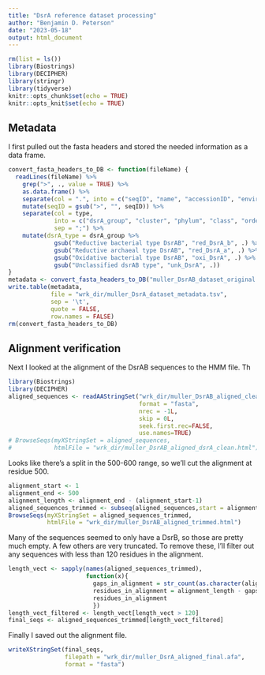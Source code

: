 ```yaml
---
title: "DsrA reference dataset processing"
author: "Benjamin D. Peterson"
date: "2023-05-18"
output: html_document
---
```


```r
rm(list = ls())
library(Biostrings)
library(DECIPHER)
library(stringr)
library(tidyverse)
knitr::opts_chunk$set(echo = TRUE)
knitr::opts_knit$set(echo = TRUE)
```

## Metadata

I first pulled out the fasta headers and stored the needed information as a data frame.

```r
convert_fasta_headers_to_DB <- function(fileName) {
  readLines(fileName) %>%
    grep(">", ., value = TRUE) %>%
    as.data.frame() %>%
    separate(col = ".", into = c("seqID", "name", "accessionID", "environment", "type"), sep = '\t') %>%
    mutate(seqID = gsub(">", "", seqID)) %>%
    separate(col = type,
             into = c("dsrA_group", "cluster", "phylum", "class", "order"),
             sep = ";") %>%
    mutate(dsrA_type = dsrA_group %>%
             gsub("Reductive bacterial type DsrAB", "red_DsrA_b", .) %>%
             gsub("Reductive archaeal type DsrAB", "red_DsrA_a", .) %>%
             gsub("Oxidative bacterial type DsrAB", "oxi_DsrA", .) %>%
             gsub("Unclassified dsrAB type", "unk_DsrA", .))
}
metadata <- convert_fasta_headers_to_DB("muller_DsrAB_dataset_original.afa")
write.table(metadata,
            file = "wrk_dir/muller_DsrA_dataset_metadata.tsv",
            sep = '\t',
            quote = FALSE,
            row.names = FALSE)
rm(convert_fasta_headers_to_DB)
```

## Alignment verification

Next I looked at the alignment of the DsrAB sequences to the HMM file. Th

```r
library(Biostrings)
library(DECIPHER)
aligned_sequences <- readAAStringSet("wrk_dir/muller_DsrAB_aligned_clean.afa",
                                     format = "fasta",
                                     nrec = -1L,
                                     skip = 0L,
                                     seek.first.rec=FALSE,
                                     use.names=TRUE)
# BrowseSeqs(myXStringSet = aligned_sequences,
#            htmlFile = "wrk_dir/muller_DsrAB_aligned_dsrA_clean.html")
```

Looks like there's a split in the 500-600 range, so we'll cut the alignment at residue 500.

```r
alignment_start <- 1
alignment_end <- 500
alignment_length <- alignment_end - (alignment_start-1)
aligned_sequences_trimmed <- subseq(aligned_sequences,start = alignment_start, end = alignment_end)
BrowseSeqs(myXStringSet = aligned_sequences_trimmed,
           htmlFile = "wrk_dir/muller_DsrAB_aligned_trimmed.html")
```

Many of the sequences seemed to only have a DsrB, so those are pretty much empty.
A few others are very truncated.
To remove these, I'll filter out any sequences with less than 120 residues in the alignment.

```r
length_vect <- sapply(names(aligned_sequences_trimmed),
                      function(x){
                        gaps_in_alignment = str_count(as.character(aligned_sequences_trimmed[[x]]), "-")
                        residues_in_alignment = alignment_length - gaps_in_alignment
                        residues_in_alignment
                        })
length_vect_filtered <- length_vect[length_vect > 120]
final_seqs <- aligned_sequences_trimmed[length_vect_filtered]
```

Finally I saved out the alignment file.

```r
writeXStringSet(final_seqs,
                filepath = "wrk_dir/muller_DsrA_aligned_final.afa",
                format = "fasta")
```